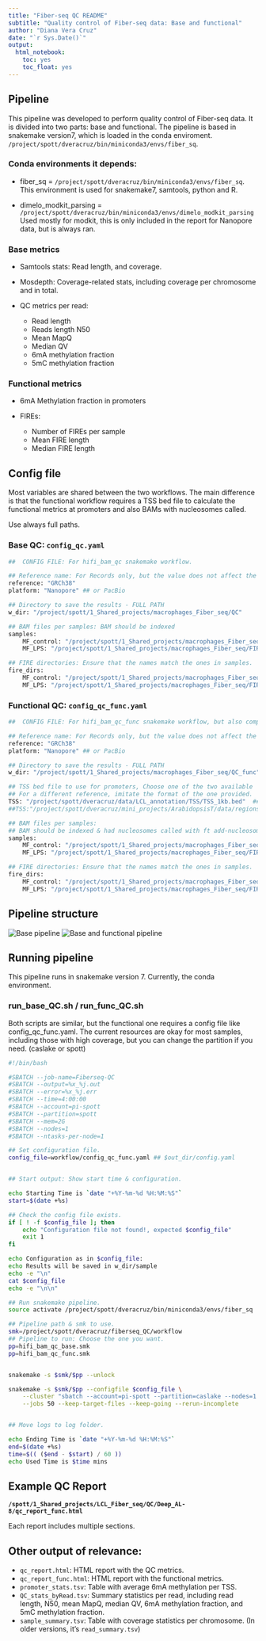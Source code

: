 ```yaml
---
title: "Fiber-seq QC README"
subtitle: "Quality control of Fiber-seq data: Base and functional"
author: "Diana Vera Cruz"
date: "`r Sys.Date()`"
output:
  html_notebook:
    toc: yes
    toc_float: yes
---
```



## Pipeline

This pipeline was developed to perform quality control of Fiber-seq data. It is divided into two parts: base and functional.
The pipeline is based in snakemake version7, which is loaded in the conda enviroment.  `/project/spott/dveracruz/bin/miniconda3/envs/fiber_sq`.

### Conda environments it depends: 

  * fiber_sq = `/project/spott/dveracruz/bin/miniconda3/envs/fiber_sq`. 
    This environment is used for snakemake7, samtools, python and R.
  
  * dimelo_modkit_parsing = `/project/spott/dveracruz/bin/miniconda3/envs/dimelo_modkit_parsing`
  Used mostly for modkit, this is only included in the report for Nanopore data, but is always ran.

### Base metrics

  * Samtools stats: Read length, and coverage. 
  
  * Mosdepth: Coverage-related stats, including coverage per chromosome and in total. 
  
  * QC metrics per read: 
    - Read length
    - Reads length N50
    - Mean MapQ 
    - Median QV
    - 6mA methylation fraction
    - 5mC methylation fraction


### Functional metrics

  * 6mA Methylation fraction in promoters
  
  * FIREs: 
    - Number of FIREs per sample
    - Mean FIRE length
    - Median FIRE length
    

## Config file

Most variables are shared between the two workflows. The main difference is that the functional workflow requires a TSS bed file to calculate the functional metrics at promoters and also BAMs with nucleosomes called. 

Use always full paths. 

### Base QC: `config_qc.yaml`

```bash
##  CONFIG FILE: For hifi_bam_qc snakemake workflow.

## Reference name: For Records only, but the value does not affect the pipeline. 
reference: "GRCh38"
platform: "Nanopore" ## or PacBio

## Directory to save the results - FULL PATH
w_dir: "/project/spott/1_Shared_projects/macrophages_Fiber_seq/QC"

## BAM files per samples: BAM should be indexed
samples:
    MF_control: "/project/spott/1_Shared_projects/macrophages_Fiber_seq/FIRE/bam/MF_control.aligned.sort.filtered.nuc.bam"
    MF_LPS: "/project/spott/1_Shared_projects/macrophages_Fiber_seq/FIRE/bam/MF_LPS.aligned.sort.filtered.nuc.bam"

## FIRE directories: Ensure that the names match the ones in samples. 
fire_dirs:
    MF_control: "/project/spott/1_Shared_projects/macrophages_Fiber_seq/FIRE/results/MF_control"
    MF_LPS: "/project/spott/1_Shared_projects/macrophages_Fiber_seq/FIRE/results/MF_LPS"

```

### Functional QC: `config_qc_func.yaml`

```bash
##  CONFIG FILE: For hifi_bam_qc_func snakemake workflow, but also compatible with hifi_bam_qc snakemake workflow. 

## Reference name: For Records only, but the value does not affect the pipeline. 
reference: "GRCh38"
platform: "Nanopore" ## or PacBio

## Directory to save the results - FULL PATH
w_dir: "/project/spott/1_Shared_projects/macrophages_Fiber_seq/QC_func"

## TSS bed file to use for promoters, Choose one of the two available
## For a different reference, imitate the format of the one provided.
TSS: "/project/spott/dveracruz/data/LCL_annotation/TSS/TSS_1kb.bed"  ## HUMAN DATA
##TSS:"/project/spott/dveracruz/mini_projects/ArabidopsisT/data/regions/TSS/TSS_1kb.bed" ## Arabidopsis data

## BAM files per samples: 
## BAM should be indexed & had nucleosomes called with ft add-nucleosomes.
samples:
    MF_control: "/project/spott/1_Shared_projects/macrophages_Fiber_seq/FIRE/bam/MF_control.aligned.sort.filtered.nuc.bam"
    MF_LPS: "/project/spott/1_Shared_projects/macrophages_Fiber_seq/FIRE/bam/MF_LPS.aligned.sort.filtered.nuc.bam"

## FIRE directories: Ensure that the names match the ones in samples. 
fire_dirs:
    MF_control: "/project/spott/1_Shared_projects/macrophages_Fiber_seq/FIRE/results/MF_control"
    MF_LPS: "/project/spott/1_Shared_projects/macrophages_Fiber_seq/FIRE/results/MF_LPS"

```

## Pipeline structure

![Base pipeline](./misc/dag_base.png)
![Base and functional pipeline](./misc/dag_func.png)


## Running pipeline

This pipeline runs in snakemake version 7. Currently, the conda environment. 

### run_base_QC.sh / run_func_QC.sh

Both scripts are similar, but the functional one requires a config file like config_qc_func.yaml.
The current resources are okay for most samples, including those with high coverage, but you can change the partition if you need. 
(caslake or spott)

```bash
#!/bin/bash

#SBATCH --job-name=Fiberseq-QC
#SBATCH --output=%x_%j.out
#SBATCH --error=%x_%j.err
#SBATCH --time=4:00:00
#SBATCH --account=pi-spott
#SBATCH --partition=spott
#SBATCH --mem=2G
#SBATCH --nodes=1
#SBATCH --ntasks-per-node=1

## Set configuration file.
config_file=workflow/config_qc_func.yaml ## $out_dir/config.yaml


## Start output: Show start time & configuration. 

echo Starting Time is `date "+%Y-%m-%d %H:%M:%S"`
start=$(date +%s)

## Check the config file exists. 
if [ ! -f $config_file ]; then
    echo "Configuration file not found!, expected $config_file"
    exit 1
fi

echo Configuration as in $config_file:
echo Results will be saved in w_dir/sample
echo -e "\n"
cat $config_file
echo -e "\n\n"

## Run snakemake pipeline. 
source activate /project/spott/dveracruz/bin/miniconda3/envs/fiber_sq  

## Pipeline path & smk to use. 
smk=/project/spott/dveracruz/fiberseq_QC/workflow
## Pipeline to run: Choose the one you want. 
pp=hifi_bam_qc_base.smk
pp=hifi_bam_qc_func.smk


snakemake -s $smk/$pp --unlock

snakemake -s $smk/$pp --configfile $config_file \
    --cluster "sbatch --account=pi-spott --partition=caslake --nodes=1 --mem-per-cpu=60000" \
    --jobs 50 --keep-target-files --keep-going --rerun-incomplete


## Move logs to log folder. 

echo Ending Time is `date "+%Y-%m-%d %H:%M:%S"`
end=$(date +%s)
time=$(( ($end - $start) / 60 ))
echo Used Time is $time mins

```

## Example QC Report

**`/spott/1_Shared_projects/LCL_Fiber_seq/QC/Deep_AL-8/qc_report_func.html`**

Each report includes multiple sections.

## Other output of relevance: 

- `qc_report.html`: HTML report with the QC metrics.
- `qc_report_func.html`: HTML report with the functional metrics.
- `promoter_stats.tsv`: Table with average 6mA methylation per TSS.
- `QC_stats_byRead.tsv`: Summary statistics per read, including read length, N50, mean MapQ, median QV, 6mA methylation fraction, and 5mC methylation fraction.
- `sample_summary.tsv`: Table with coverage statistics per chromosome. (In older versions, it's `read_summary.tsv`)



